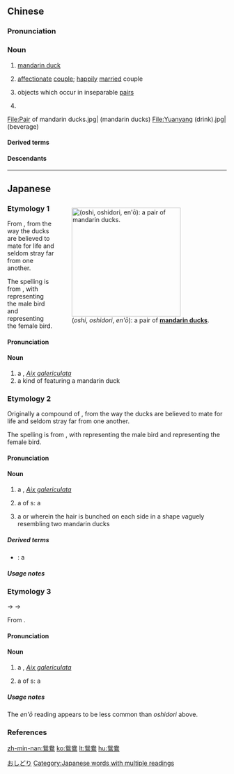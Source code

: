 {{also|鸳鸯}}
==Chinese==
{{zh-forms|s=鸳鸯}}
{{wikipedia|lang=zh}}

===Pronunciation===
{{zh-pron
|m=yuānyāng,tl=y
|c=jyun1 joeng1,jin1 joeng1
|h=pfs=yên-yông
|md=uŏng-iŏng
|mn=qz,tw,xm:oan-iuⁿ/zz:oan-ioⁿ
|w=1yoe ian
|mc=y
|oc=y
|cat=n
}}

===Noun===
{{zh-noun}}

# [[mandarin duck]]
# {{lb|zh|figurative}} [[affectionate]] [[couple]]; [[happily]] [[married]] couple
# {{lb|zh|figurative}} objects which occur in inseparable [[pair]]s
# {{w|Yuanyang (drink)|yuanyang}} {{gloss|a [[beverage]] made from mixing [[coffee]] with Hong Kong-style [[milk tea]]}}

<gallery perrow=2>
File:Pair of mandarin ducks.jpg|{{lang|zh|鴛鴦}} (mandarin ducks)
File:Yuanyang (drink).jpg|{{lang|zh|鴛鴦}} (beverage)
</gallery>

====Derived terms====
{{zh-der|鴛鴦鳥|鴛鴦浴|鴛鴦鍋|亂點鴛鴦|亂點鴛鴦譜|同命鴛鴦|喬太守亂點鴛鴦譜|被底鴛鴦|野鴛鴦|鴛鴦客|鴛鴦房|鴛鴦折頸|鴛鴦樓|鴛鴦湖|鴛鴦燈|鴛鴦瓦|鴛鴦蝴蝶派|鴛鴦被|鴛鴦炒飯|水鴛鴦}}

====Descendants====
{{CJKV||えんおう|원앙|uyên ương}}

{{zh-cat|Ducks|Love|Beverages}}

----

==Japanese==
<div style="float:right;">
{{wikipedia|lang=ja}}
{{wikipedia|Mandarin duck}}
[[File:Pair_of_mandarin_ducks.jpg|thumb|250px|{{lang|ja|鴛鴦}} (''oshi'', ''oshidori'', ''en'ō''): a pair of '''[[mandarin duck]]s'''.]]
</div>

===Etymology 1===
{{ja-kanjitab|yomi=irr|sort=おし}}
From {{m|ja|愛し|tr=oshi||{{l|en|dear}}, {{l|en|loving}}}}, from the way the ducks are believed to mate for life and seldom stray far from one another.

The spelling is from {{etyl|zh|ja|sort=おし}}, with {{m|ja|鴛}} representing the male bird and {{m|ja|鴦}} representing the female bird.

====Pronunciation====
{{ja-pron|yomi=irr|おし|acc=1|acc_ref=DJR}}

====Noun====
{{ja-noun|おし|hhira=をし}}

# a {{l|en|mandarin duck}}, ''[[Aix galericulata]]''
# a kind of {{m|ja|家紋|tr=kamon||family crest}} featuring a mandarin duck

===Etymology 2===
{{ja-kanjitab|yomi=irr|sort=おしどり|r=y}}

Originally a compound of {{compound|ja|愛し|tr1=oshi|t1={{l|en|loving}}|鳥|tr2=tori|t2={{l|en|bird}}|sort=おしどり}}, from the way the ducks are believed to mate for life and seldom stray far from one another.  {{rendaku2|sort=おしどり|tori|dori}}

The spelling is from {{etyl|zh|ja|sort=おしどり}}, with {{m|ja|鴛}} representing the male bird and {{m|ja|鴦}} representing the female bird.

====Pronunciation====
{{ja-pron|yomi=k|おしどり|acc=2|acc_ref=DJR,SMK5,NHK}}

====Noun====
{{ja-noun|おしどり|オシドリ|hhira=をしどり}}

# a {{l|en|mandarin duck}}, ''[[Aix galericulata]]''
# {{lb|ja|sort=おしどり|metaphor}} a {{l|en|pair}} of {{l|en|lovebird}}s: a {{l|en|loving}} {{l|en|couple}}
# a {{l|en|topknot}} or {{l|en|bun}} {{l|en|hairstyle}} wherein the hair is bunched on each side in a shape vaguely resembling two mandarin ducks

=====Derived terms=====
* {{ja-r|鴛鴦夫%婦|おしどり ふう%ふ}}: a {{l|en|loving}} {{l|en|couple}}

=====Usage notes=====
{{U:ja:biology|オシドリ}}

[[Category:ja:Ducks|おしどり]]

===Etymology 3===
{{ja-kanjitab|えん|おう|yomi=o}}

{{IPAchar|/weɴau/}} → {{IPAchar|/weɴɔː/}} → {{IPAchar|/eɴoː/}}

From {{der|ja|ltc|sort=えんおう|鴛鴦|tr={{IPAchar|/ʔuən ʔɑŋ/}}|lit=male mandarin duck” + “female mandarin duck}}.

====Pronunciation====
{{ja-pron|yomi=kanon|えんおう|acc=0|acc_ref=DJR,SMK5}}

====Noun====
{{ja-noun|えんおう|hhira=ゑんあう}}

# a {{l|en|mandarin duck}}, ''[[Aix galericulata]]''
# {{lb|ja|sort=えんおう|metaphor}} a {{l|en|pair}} of {{l|en|lovebird}}s: a {{l|en|loving}} {{l|en|couple}}

=====Usage notes=====
The ''en'ō'' reading appears to be less common than ''oshidori'' above.

===References===
<references/>

[[Category:Japanese words with multiple readings]]
[[zh-min-nan:鴛鴦]]
[[ko:鴛鴦]]
[[lt:鴛鴦]]
[[hu:鴛鴦]]